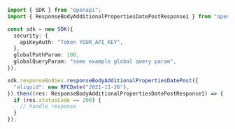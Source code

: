 ```typescript showLineNumbers copy filename="Response Body Additional Properties Date Post usage example"
import { SDK } from "openapi";
import { ResponseBodyAdditionalPropertiesDatePostResponse1 } from "openapi/dist/sdk/models/operations";

const sdk = new SDK({
  security: {
    apiKeyAuth: "Token YOUR_API_KEY",
  },
  globalPathParam: 100,
  globalQueryParam: "some example global query param",
});

sdk.responseBodies.responseBodyAdditionalPropertiesDatePost({
  "aliquid": new RFCDate("2021-11-26"),
}).then((res: ResponseBodyAdditionalPropertiesDatePostResponse1) => {
  if (res.statusCode == 200) {
    // handle response
  }
});
```
